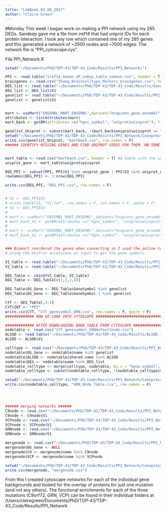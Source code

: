 ```yaml
---
title: "LabBook_02_06_2017"
author: "Claire Green"
---
```


#Monday
This week I began work on making a PPI network using my 285 DEGs. Sandeep gave me a file from iref14 that had uniprot IDs for each protein interaction. I took any row which contained one of my 285 genes and this generated a network of ~3500 nodes and ~7000 edges. The network file is "PPI_cytoscape.cys". 

File PPI_Network.R
```r
setwd("~/Documents/PhD/TDP-43/TDP-43_Code/Results/PPI_Network/")

PPI <- read.table("iref14_Human_UP_noDup_table_nodash.txt", header = T)
braingenes <- read.csv("Zhang_BrainCelltype_Markers_braingenes.csv", header = T)
DEG_list <- read.table("~/Documents/PhD/TDP-43/TDP-43_Code/Results/GeneExpression/FoldChangeResults/Filtered_upanddown.txt")
DEG_list <- DEG_list$V1
genelist <- read.table("~/Documents/PhD/TDP-43/TDP-43_Code/Results/PPI_Network/Coexpression/GRN/GRNtop100.txt")
genelist <- genelist$V1


mart <- useMart("ENSEMBL_MART_ENSEMBL",dataset="hsapiens_gene_ensembl", host="www.ensembl.org")
attributes <- listAttributes(mart)
mart_back <- getBM(attributes =c("hgnc_symbol", "uniprotswissprot"), filters="hgnc_symbol", values=genelist,  mart=mart)

genelist_Uniprot <- subset(mart_back, !(mart_back$uniprotswissprot == ""))
setwd("~/Documents/PhD/TDP-43/TDP-43_Code/Results/PPI_Network/Coexpression/GRN")
write.csv(genelist_Uniprot, "martback.csv", row.names = F)
###### IDENTIFY MISSING GENES AND FIND UNIPROT CODES FOR THEM. NB SOME GENES MAY NOT BE PROTEIN CODING#####


mart_table <- read.csv("martback.csv", header = T) #A table with the uniprot codes for the 285 DEGs
uniprot_gene <- mart_table$uniprotswissprot

DEG_PPI <- subset(PPI, PPI$V1 %in% uniprot_gene | PPI$V2 %in% uniprot_gene)
rownames(DEG_PPI) <- 1:nrow(DEG_PPI)

write.csv(DEG_PPI, "DEG_PPI.csv", row.names = F)


# V1 <- DEG_PPI$V1
# write.table(V1, "V1.txt", row.names = F, col.names = F, quote = F)
# V2 <- DEG_PPI$V2
# 
# mart <- useMart("ENSEMBL_MART_ENSEMBL",dataset="hsapiens_gene_ensembl", host="www.ensembl.org")
# mart_back_V1 <- getBM(attributes =c("hgnc_symbol", "uniprotswissprot"), filters="uniprotswissprot", values=V1,  mart=mart)
# 
# mart <- useMart("ENSEMBL_MART_ENSEMBL",dataset="hsapiens_gene_ensembl", host="www.ensembl.org")
# mart_back_V2 <- getBM(attributes =c("hgnc_symbol", "uniprotswissprot"), filters="uniprotswissprot", values=V2,  mart=mart)


### Biomart reordered the genes when converting so I used the online tool bioDBnet (https://biodbnet-abcc.ncifcrf.gov/db/db2db.php)
# using the UniProt accessions as input to get the gene symbols.

V1_table <- read.table("~/Documents/PhD/TDP-43/TDP-43_Code/Results/PPI_Network/Coexpression/GRN/V1_bioDBnet_db2db_170526051436_1018514005.txt", header = T)
V2_table <- read.table("~/Documents/PhD/TDP-43/TDP-43_Code/Results/PPI_Network/Coexpression/GRN/V2_bioDBnet_db2db_170526051450_1047900660.txt", header = T)

DEG_Table <- cbind(V1_table, V2_table)
DEG_Table <- DEG_Table[c(1,3,2,4)]

DEG_Table$OG_Gene <- DEG_Table$GeneSymbol %in% genelist 
DEG_Table$OG_Gene <- DEG_Table$GeneSymbol.1 %in% genelist

CYT <- DEG_Table[,3:4]
CYT$INT <- "PPI"
write.csv(CYT, "CYT_genesymbol_GRN.csv", row.names = F, quote = F)
############# NOW GO LOAD INTO CYTOSCAPE ###############################

############# AFTER DOWNLOADING NODE TABLE FROM CYTOSCAPE ##############
nodetable <- read.csv("CYT_genesymbol_GRNdefaultnode.csv")
ALSOD <- read.table("~/Documents/PhD/TDP-43/TDP-43_Code/Results/ALSOD.txt")
ALSOD <- ALSOD$V1

celltype <- read.csv("~/Documents/PhD/TDP-43/TDP-43_Code/Results/PPI_Network/Zhang_BrainCelltype_Markers_braingenes.csv")
nodetable$OG_Gene <- nodetable$name %in% genelist
nodetable$ALSOD <- nodetable$shared.name %in% ALSOD
nodetable$DEG <- nodetable$name %in% DEG_list
nodetable_celltype <- merge(celltype, nodetable, by.x = "Gene.symbol",  by.y = "shared.name", all = T)
nodetable_celltype <- subset(nodetable_celltype, !(nodetable_celltype$SUID == "NA"))

setwd("~/Documents/PhD/TDP-43/TDP-43_Code/Results/PPI_Network/Coexpression/GRN/")
write.csv(nodetable_celltype, "GRN_Node_Table.csv", row.names = F)




###### merging networks ######
C9node <- read.csv("~/Documents/PhD/TDP-43/TDP-43_Code/Results/PPI_Network/Coexpression/C9/C9top100.txt", header = F)
C9node <- C9node$V1
VCPnode <- read.csv("~/Documents/PhD/TDP-43/TDP-43_Code/Results/PPI_Network/Coexpression/VCP/VCPtop100.txt", header = F)
VCPnode <- VCPnode$V1
GRNnode <- read.csv("~/Documents/PhD/TDP-43/TDP-43_Code/Results/PPI_Network/Coexpression/VCP/VCPtop100.txt", header = F)
GRNnode <- GRNnode$V1

mergenode <- read.csv("~/Documents/PhD/TDP-43/TDP-43_Code/Results/PPI_Network/Coexpression/MergedNetwork_2defaultnode.csv")
mergenode$OG_Gene <- NULL
mergenode$C9 <- mergenode$name %in% C9node
mergenode$VCP <- mergenode$name %in% VCPnode

setwd("~/Documents/PhD/TDP-43/TDP-43_Code/Results/PPI_Network/Coexpression/")
write.csv(mergenode, "mergenode.csv")
```

From this I created cytoscape networks for each of the individual gene backgrounds and looked for the overlap of proteins for just one mutation (and not any others). The functional enrichments for each of the three mutations (C9orf72, GRN, VCP) can be found in their individual folders at /Users/clairegreen/Documents/PhD/TDP-43/TDP-43_Code/Results/PPI_Network


